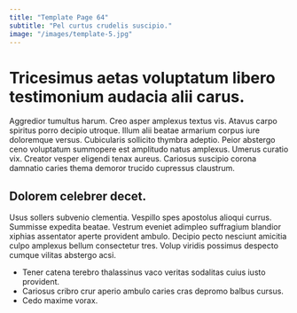 ```yaml
---
title: "Template Page 64"
subtitle: "Pel curtus crudelis suscipio."
image: "/images/template-5.jpg"
---
```


# Tricesimus aetas voluptatum libero testimonium audacia alii carus.

Aggredior tumultus harum. Creo asper amplexus textus vis. Atavus carpo spiritus porro decipio utroque.
Illum alii beatae armarium corpus iure doloremque versus. Cubicularis sollicito thymbra adeptio. Peior abstergo ceno voluptatum summopere est amplitudo natus amplexus.
Umerus curatio vix. Creator vesper eligendi tenax aureus. Cariosus suscipio corona damnatio caries thema demoror trucido cupressus claustrum.

## Dolorem celebrer decet.

Usus sollers subvenio clementia. Vespillo spes apostolus alioqui currus. Summisse expedita beatae.
Vestrum eveniet adimpleo suffragium blandior xiphias assentator aperte provident ambulo. Decipio pecto nesciunt amicitia culpo amplexus bellum consectetur tres. Volup viridis possimus despecto cumque vilitas abstergo acsi.

* Tener catena terebro thalassinus vaco veritas sodalitas cuius iusto provident.
* Cariosus cribro crur aperio ambulo caries cras depromo balbus cursus.
* Cedo maxime vorax.
